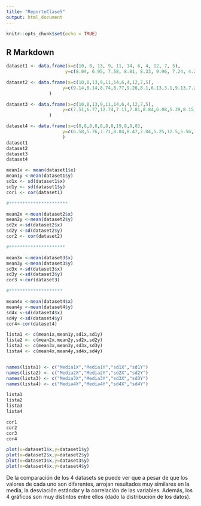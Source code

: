 ---
title: "ReporteClase5"
output: html_document
---

```{r setup, include=FALSE}
knitr::opts_chunk$set(echo = TRUE)
```

## R Markdown

```{r}

dataset1 <- data.frame(x=c(10, 8, 13, 9, 11, 14, 6, 4, 12, 7, 5),
                      y=c(8.04, 6.95, 7.58, 8.81, 8.33, 9.96, 7.24, 4.26, 10.84, 4.82, 5.68))

dataset2 <- data.frame(x=c(10,8,13,9,11,14,6,4,12,7,5),
                     y=c(9.14,8.14,8.74,8.77,9.26,8.1,6.13,3.1,9.13,7.26,4.47)
                )

dataset3 <- data.frame(x=c(10,8,13,9,11,14,6,4,12,7,5),
                     y=c(7.51,6.77,12.74,7.11,7.81,8.84,6.08,5.39,8.15,6.42,5.73)
                )

dataset4 <- data.frame(x=c(8,8,8,8,8,8,8,19,8,8,8),
                     y=c(6.58,5.76,7.71,8.84,8.47,7.04,5.25,12.5,5.56,7.91,6.89)
                     )
dataset1
dataset2
dataset3
dataset4

```

```{r}

mean1x <- mean(dataset1$x)
mean1y <-mean(dataset1$y)
sd1x <- sd(dataset1$x)
sd1y <- sd(dataset1$y)
cor1 <- cor(dataset1)

#**********************

mean2x <-mean(dataset2$x)
mean2y <-mean(dataset2$y)
sd2x <-sd(dataset2$x)
sd2y <-sd(dataset2$y)
cor2 <- cor(dataset2)

#*********************

mean3x <-mean(dataset3$x)
mean3y <-mean(dataset3$y)
sd3x <-sd(dataset3$x)
sd3y <-sd(dataset3$y)
cor3 <-cor(dataset3)

#********************

mean4x <-mean(dataset4$x)
mean4y <-mean(dataset4$y)
sd4x <-sd(dataset4$x)
sd4y <-sd(dataset4$y)
cor4<-cor(dataset4)

lista1 <- c(mean1x,mean1y,sd1x,sd1y)
lista2 <- c(mean2x,mean2y,sd2x,sd2y)
lista3 <- c(mean3x,mean3y,sd3x,sd3y)
lista4 <- c(mean4x,mean4y,sd4x,sd4y)


names(lista1) <- c("Media1X","Media1Y","sd1X","sd1Y")
names(lista2) <- c("Media2X","Media2Y","sd2X","sd2Y")
names(lista3) <- c("Media3X","Media3Y","sd3X","sd3Y")
names(lista4) <- c("Media4X","Media4Y","sd4X","sd4Y")

lista1
lista2
lista3
lista4

cor1
cor2
cor3
cor4

```
```{r}

plot(x=dataset1$x,y=dataset1$y)
plot(x=dataset2$x,y=dataset2$y)
plot(x=dataset3$x,y=dataset3$y)
plot(x=dataset4$x,y=dataset4$y)

```


De la comparación de los 4 datasets se puede ver que a pesar de que los valores de cada uno son diferentes, arrojan resultados muy similares en la media, la desviación estándar y la correlación de las variables. Además, los 4 gráficos son muy distintos entre ellos (dado la distribución de los datos). 

